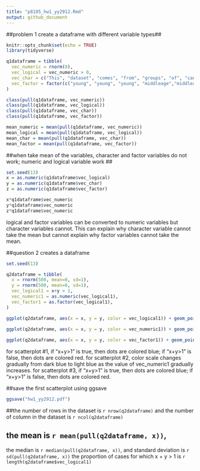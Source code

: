 ```yaml
---
title: "p8105_hw1_yy2912.Rmd"
output: github_document
---
```

##problem 1 create a dataframe with different variable types##

```r
knitr::opts_chunk$set(echo = TRUE)
library(tidyverse)
```

```r
q1dataframe = tibble(
  vec_numeric = rnorm(8),
  vec_logical = vec_numeric > 0,
  vec_char = c("This", "dataset", "comes", "from", "groups", "of", "cancer", "patients"),
  vec_factor = factor(c("young", "young", "young", "middleage","middleage","middleage", "old", "old"))
)

class(pull(q1dataframe, vec_numeric))
class(pull(q1dataframe, vec_logical))
class(pull(q1dataframe, vec_char))
class(pull(q1dataframe, vec_factor))

mean_numeric = mean(pull(q1dataframe, vec_numeric))
mean_logical = mean(pull(q1dataframe, vec_logical))
mean_char = mean(pull(q1dataframe, vec_char))
mean_factor = mean(pull(q1dataframe, vec_factor))
```
##when take mean of the variables, character and factor variables do not work; numeric and logical variable work ##

```r
set.seed(13)
x = as.numeric(q1dataframe$vec_logical)
y = as.numeric(q1dataframe$vec_char)
z = as.numeric(q1dataframe$vec_factor)

x*q1dataframe$vec_numeric
y*q1dataframe$vec_numeric
z*q1dataframe$vec_numeric
```
logical and factor variables can be converted to numeric variables but character variables cannot. This can explain why character variable cannot take the mean but cannot explain why factor variables cannot take the mean. 

##question 2 creates a dataframe 

```r
set.seed(13)

q2dataframe = tibble(
  x = rnorm(500, mean=0, sd=1),
  y = rnorm(500, mean=0, sd=1),
  vec_logical1 = x+y > 1,
  vec_numeric1 = as.numeric(vec_logical1),
  vec_factor1 = as.factor(vec_logical1), 
)

ggplot(q2dataframe, aes(x = x, y = y, color = vec_logical1)) + geom_point()

ggplot(q2dataframe, aes(x = x, y = y, color = vec_numeric1)) + geom_point()
       
ggplot(q2dataframe, aes(x = x, y = y, color = vec_factor1)) + geom_point()
```

for scatterplot #1, if "x+y>1" is true, then dots are colored blue; if "x+y>1" is false, then dots are colored red. 
for scatterplot #2, color scale changes gradually from dark blue to light blue as the value of vec_numeric1 gradually increases. 
for scatterplot #3, if "x+y>1" is true, then dots are colored blue; if "x+y>1" is false, then dots are colored red.

##save the first scatterplot using ggsave
```r
ggsave("hw1_yy2912.pdf")
```

##the number of rows in the dataset is `r nrow(q2dataframe)` and the number of column in the dataset is `r ncol(q2dataframe)`

## the mean is `r mean(pull(q2dataframe, x))`, 
the median is `r median(pull(q2dataframe, x))`, 
and standard deviation is `r sd(pull(q2dataframe, x))` 
the proportion of cases for which x + y > 1 is `r length(q2dataframe$vec_logical1)`

